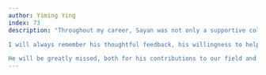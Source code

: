 ```yaml
---
author: Yiming Ying
index: 73
description: "Throughout my career, Sayan was not only a supportive colleague and friend  but also a generous and encouraging presence. His intellectual rigor, quiet strength, and kindness left a lasting impact on those around him.<br><br>

I will always remember his thoughtful feedback, his willingness to help without hesitation, and the calm wisdom he brought to every conversation we had. Sayan’s support during pivotal moments in my professional journey meant more than any words that I can express.<br><br>

He will be greatly missed, both for his contributions to our field and for the warmth and integrity with which he carried himself. My thoughts are with his family, friends, and all who had the privilege to work alongside him. "
---
```

